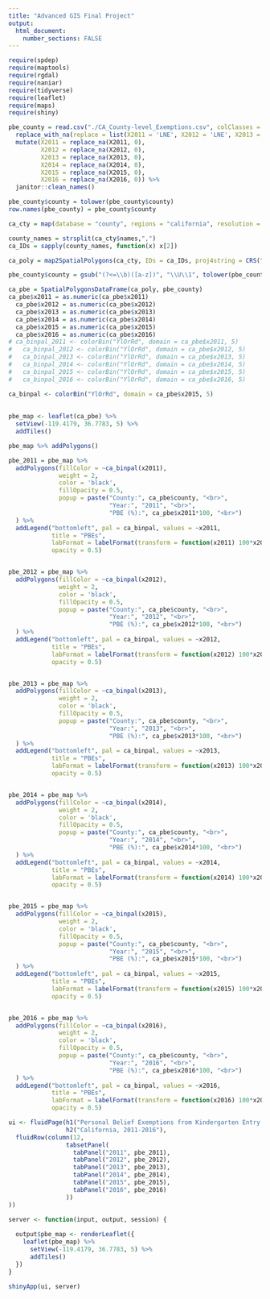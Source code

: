 ```yaml
---
title: "Advanced GIS Final Project"
output: 
  html_document:
    number_sections: FALSE
---
```


```r
require(spdep)
require(maptools)
require(rgdal)
require(naniar)
require(tidyverse)
require(leaflet)
require(maps)
require(shiny)

pbe_county = read.csv("./CA_County-level_Exemptions.csv", colClasses = c('character')) %>% 
  replace_with_na(replace = list(X2011 = 'LNE', X2012 = 'LNE', X2013 = 'LNE', X2014 = 'LNE', X2015 = 'LNE', X2016 = 'LNE')) %>% 
  mutate(X2011 = replace_na(X2011, 0), 
         X2012 = replace_na(X2012, 0), 
         X2013 = replace_na(X2013, 0), 
         X2014 = replace_na(X2014, 0),
         X2015 = replace_na(X2015, 0),
         X2016 = replace_na(X2016, 0)) %>% 
  janitor::clean_names()

pbe_county$county = tolower(pbe_county$county)
row.names(pbe_county) = pbe_county$county

ca_cty = map(database = "county", regions = "california", resolution = 0, fill = T)

county_names = strsplit(ca_cty$names,",")
ca_IDs = sapply(county_names, function(x) x[2])

ca_poly = map2SpatialPolygons(ca_cty, IDs = ca_IDs, proj4string = CRS("+init=epsg:4326"))

pbe_county$county = gsub("(?<=\\b)([a-z])", "\\U\\1", tolower(pbe_county$county), perl=TRUE)

ca_pbe = SpatialPolygonsDataFrame(ca_poly, pbe_county)
ca_pbe$x2011 = as.numeric(ca_pbe$x2011)
  ca_pbe$x2012 = as.numeric(ca_pbe$x2012)
  ca_pbe$x2013 = as.numeric(ca_pbe$x2013)
  ca_pbe$x2014 = as.numeric(ca_pbe$x2014)
  ca_pbe$x2015 = as.numeric(ca_pbe$x2015)
  ca_pbe$x2016 = as.numeric(ca_pbe$x2016)
# ca_binpal_2011 <- colorBin("YlOrRd", domain = ca_pbe$x2011, 5)
#   ca_binpal_2012 <- colorBin("YlOrRd", domain = ca_pbe$x2012, 5)
#   ca_binpal_2013 <- colorBin("YlOrRd", domain = ca_pbe$x2013, 5)
#   ca_binpal_2014 <- colorBin("YlOrRd", domain = ca_pbe$x2014, 5)
#   ca_binpal_2015 <- colorBin("YlOrRd", domain = ca_pbe$x2015, 5)
#   ca_binpal_2016 <- colorBin("YlOrRd", domain = ca_pbe$x2016, 5)

ca_binpal <- colorBin("YlOrRd", domain = ca_pbe$x2015, 5)
  
  
pbe_map <- leaflet(ca_pbe) %>%
  setView(-119.4179, 36.7783, 5) %>%
  addTiles()

pbe_map %>% addPolygons()

pbe_2011 = pbe_map %>% 
  addPolygons(fillColor = ~ca_binpal(x2011),
              weight = 2,
              color = 'black',
              fillOpacity = 0.5,
              popup = paste("County:", ca_pbe$county, "<br>",
                            "Year:", "2011", "<br>",
                            "PBE (%):", ca_pbe$x2011*100, "<br>")
  ) %>% 
  addLegend("bottomleft", pal = ca_binpal, values = ~x2011,
            title = "PBEs",
            labFormat = labelFormat(transform = function(x2011) 100*x2011, suffix = "%"),
            opacity = 0.5)


pbe_2012 = pbe_map %>% 
  addPolygons(fillColor = ~ca_binpal(x2012),
              weight = 2,
              color = 'black',
              fillOpacity = 0.5,
              popup = paste("County:", ca_pbe$county, "<br>",
                            "Year:", "2012", "<br>",
                            "PBE (%):", ca_pbe$x2012*100, "<br>")
  ) %>% 
  addLegend("bottomleft", pal = ca_binpal, values = ~x2012,
            title = "PBEs",
            labFormat = labelFormat(transform = function(x2012) 100*x2012, suffix = "%"),
            opacity = 0.5)


pbe_2013 = pbe_map %>% 
  addPolygons(fillColor = ~ca_binpal(x2013),
              weight = 2,
              color = 'black',
              fillOpacity = 0.5,
              popup = paste("County:", ca_pbe$county, "<br>",
                            "Year:", "2013", "<br>",
                            "PBE (%):", ca_pbe$x2013*100, "<br>")
  ) %>% 
  addLegend("bottomleft", pal = ca_binpal, values = ~x2013,
            title = "PBEs",
            labFormat = labelFormat(transform = function(x2013) 100*x2013, suffix = "%"),
            opacity = 0.5)


pbe_2014 = pbe_map %>% 
  addPolygons(fillColor = ~ca_binpal(x2014),
              weight = 2,
              color = 'black',
              fillOpacity = 0.5,
              popup = paste("County:", ca_pbe$county, "<br>",
                            "Year:", "2014", "<br>",
                            "PBE (%):", ca_pbe$x2014*100, "<br>")
  ) %>% 
  addLegend("bottomleft", pal = ca_binpal, values = ~x2014,
            title = "PBEs",
            labFormat = labelFormat(transform = function(x2014) 100*x2014, suffix = "%"),
            opacity = 0.5)


pbe_2015 = pbe_map %>% 
  addPolygons(fillColor = ~ca_binpal(x2015),
              weight = 2,
              color = 'black',
              fillOpacity = 0.5,
              popup = paste("County:", ca_pbe$county, "<br>",
                            "Year:", "2015", "<br>",
                            "PBE (%):", ca_pbe$x2015*100, "<br>")
  ) %>% 
  addLegend("bottomleft", pal = ca_binpal, values = ~x2015,
            title = "PBEs",
            labFormat = labelFormat(transform = function(x2015) 100*x2015, suffix = "%"),
            opacity = 0.5)


pbe_2016 = pbe_map %>% 
  addPolygons(fillColor = ~ca_binpal(x2016),
              weight = 2,
              color = 'black',
              fillOpacity = 0.5,
              popup = paste("County:", ca_pbe$county, "<br>",
                            "Year:", "2016", "<br>",
                            "PBE (%):", ca_pbe$x2016*100, "<br>")
  ) %>% 
  addLegend("bottomleft", pal = ca_binpal, values = ~x2016,
            title = "PBEs",
            labFormat = labelFormat(transform = function(x2016) 100*x2016, suffix = "%"),
            opacity = 0.5)
```

```r
ui <- fluidPage(h1("Personal Belief Exemptions from Kindergarten Entry Vaccinations"),
                h2("California, 2011-2016"),
  fluidRow(column(12,
                tabsetPanel(
                  tabPanel("2011", pbe_2011),
                  tabPanel("2012", pbe_2012),
                  tabPanel("2013", pbe_2013),
                  tabPanel("2014", pbe_2014),
                  tabPanel("2015", pbe_2015),
                  tabPanel("2016", pbe_2016)
                ))
))

server <- function(input, output, session) {
  
  output$pbe_map <- renderLeaflet({
    leaflet(pbe_map) %>%
      setView(-119.4179, 36.7783, 5) %>%
      addTiles() 
  })
}

shinyApp(ui, server)
```